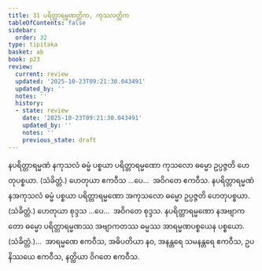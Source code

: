 ```yaml
---
title: 31 ပရိတ္တာရမ္မဏတ္တိက, ကုသလတ္တိက
tableOfContents: false
sidebar:
  order: 32
type: tipitaka
basket: ab
book: p23
review:
  current: review
  updated: '2025-10-23T09:21:30.043491'
  updated_by: ''
  notes: ''
  history:
  - state: review
    date: '2025-10-23T09:21:30.043491'
    updated_by: ''
    notes: ''
    previous_state: draft
---
```



<ReviewStatus review={frontmatter.review} showDetails={true} />

<HypothesisAnnotation frontmatter={frontmatter} />

<DynamicBreadcrumb />

<Division number="40" book="p23" e="ch" v="40" p="415">

<Paragraph number="127" book="p23">
နပရိတ္တာရမ္မဏံ နကုသလံ ဓမ္မံ ပစ္စယာ ပရိတ္တာရမ္မဏော ကုသလော ဓမ္မော ဥပ္ပဇ္ဇတိ ဟေတုပစ္စယာ. (သံခိတ္တံ.) ဟေတုယာ ဧကဝီသ …ပေ…  အဝိဂတေ ဧကဝီသ.
</Paragraph>

<Paragraph number="128" book="p23">
နပရိတ္တာရမ္မဏံ နအကုသလံ ဓမ္မံ ပစ္စယာ ပရိတ္တာရမ္မဏော အကုသလော ဓမ္မော ဥပ္ပဇ္ဇတိ ဟေတုပစ္စယာ. (သံခိတ္တံ.) ဟေတုယာ စုဒ္ဒသ …ပေ…  အဝိဂတေ စုဒ္ဒသ.
</Paragraph>

<Paragraph number="129" book="p23">
နပရိတ္တာရမ္မဏော နအဗျာကတော ဓမ္မော ပရိတ္တာရမ္မဏဿ အဗျာကတဿ ဓမ္မဿ အာရမ္မဏပစ္စယေန ပစ္စယော. (သံခိတ္တံ.)…  အာရမ္မဏေ ဧကဝီသ, အဓိပတိယာ နဝ, အနန္တရေ သမနန္တရေ ဧကဝီသ, ဥပနိဿယေ ဧကဝီသ, နတ္ထိယာ ဝိဂတေ ဧကဝီသ.
</Paragraph>
</Division>